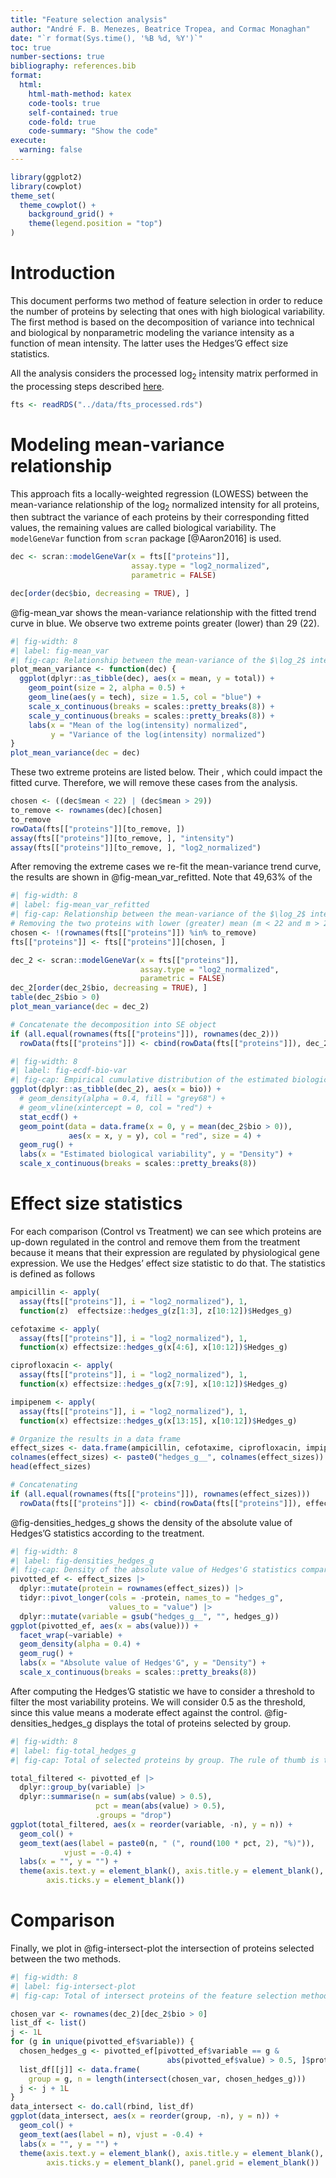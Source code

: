 ```yaml
---
title: "Feature selection analysis"
author: "André F. B. Menezes, Beatrice Tropea, and Cormac Monaghan"
date: "`r format(Sys.time(), '%B %d, %Y')`"
toc: true
number-sections: true
bibliography: references.bib
format:
  html:
    html-math-method: katex
    code-tools: true
    self-contained: true
    code-fold: true
    code-summary: "Show the code"
execute:
  warning: false
---
```


```r
library(ggplot2)
library(cowplot)
theme_set(
  theme_cowplot() +
    background_grid() +
    theme(legend.position = "top")
)
```


# Introduction {#sec-intro}

This document performs two method of feature selection in order to reduce the
number of proteins by selecting that ones with high biological variability.
The first method is based on the decomposition of variance into technical and
biological by nonparametric modeling the variance intensity as a function of
mean intensity. The latter uses the Hedges'G effect size statistics.

All the analysis considers the processed $\log_2$ intensity matrix performed
in the processing steps described [here](processing/processing_steps.html).

```r
fts <- readRDS("../data/fts_processed.rds")
```


# Modeling mean-variance relationship {#sec-mean_variance}

This approach fits a locally-weighted regression (LOWESS) between the
mean-variance relationship of the $\log_2$ normalized intensity for all
proteins, then subtract the variance of each proteins by their corresponding
fitted values, the remaining values are called biological variability.
The `modelGeneVar` function from `scran` package [@Aaron2016] is used.


```r
dec <- scran::modelGeneVar(x = fts[["proteins"]],
                           assay.type = "log2_normalized",
                           parametric = FALSE)

dec[order(dec$bio, decreasing = TRUE), ]
```

@fig-mean_var shows the mean-variance relationship with the fitted trend curve 
in blue. We observe two extreme points greater (lower) than 29 (22).

```r
#| fig-width: 8
#| label: fig-mean_var
#| fig-cap: Relationship between the mean-variance of the $\log_2$ intensity. Each point is a protein and the blue curve is the fitted model.
plot_mean_variance <- function(dec) {
  ggplot(dplyr::as_tibble(dec), aes(x = mean, y = total)) +
    geom_point(size = 2, alpha = 0.5) +
    geom_line(aes(y = tech), size = 1.5, col = "blue") +
    scale_x_continuous(breaks = scales::pretty_breaks(8)) +
    scale_y_continuous(breaks = scales::pretty_breaks(8)) +
    labs(x = "Mean of the log(intensity) normalized",
         y = "Variance of the log(intensity) normalized")
}
plot_mean_variance(dec = dec)
```

These two extreme proteins are listed below. Their , which
could impact the fitted curve. Therefore, we will remove these cases from the
analysis.

```r
chosen <- ((dec$mean < 22) | (dec$mean > 29))
to_remove <- rownames(dec)[chosen]
to_remove
rowData(fts[["proteins"]][to_remove, ])
assay(fts[["proteins"]][to_remove, ], "intensity")
assay(fts[["proteins"]][to_remove, ], "log2_normalized")
```

After removing the extreme cases we re-fit the mean-variance trend curve,
the results are shown in @fig-mean_var_refitted. 
Note that 49,63% of the 

```r
#| fig-width: 8
#| label: fig-mean_var_refitted
#| fig-cap: Relationship between the mean-variance of the $\log_2$ intensity after removing some proteins. Each point is a protein and the blue curve is the fitted model.
# Removing the two proteins with lower (greater) mean (m < 22 and m > 29) 
chosen <- !(rownames(fts[["proteins"]]) %in% to_remove)
fts[["proteins"]] <- fts[["proteins"]][chosen, ]

dec_2 <- scran::modelGeneVar(x = fts[["proteins"]],
                             assay.type = "log2_normalized",
                             parametric = FALSE)
dec_2[order(dec_2$bio, decreasing = TRUE), ]
table(dec_2$bio > 0)
plot_mean_variance(dec = dec_2)

# Concatenate the decomposition into SE object
if (all.equal(rownames(fts[["proteins"]]), rownames(dec_2)))
  rowData(fts[["proteins"]]) <- cbind(rowData(fts[["proteins"]]), dec_2)
```

```r
#| fig-width: 8
#| label: fig-ecdf-bio-var
#| fig-cap: Empirical cumulative distribution of the estimated biological variability.
ggplot(dplyr::as_tibble(dec_2), aes(x = bio)) +
  # geom_density(alpha = 0.4, fill = "grey68") +
  # geom_vline(xintercept = 0, col = "red") +
  stat_ecdf() +
  geom_point(data = data.frame(x = 0, y = mean(dec_2$bio > 0)),
             aes(x = x, y = y), col = "red", size = 4) +
  geom_rug() +
  labs(x = "Estimated biological variability", y = "Density") +
  scale_x_continuous(breaks = scales::pretty_breaks(8))
```


# Effect size statistics {#sec-effect_size}

For each comparison (Control vs Treatment) we can see which proteins are
up-down regulated in the control and remove them from the treatment because
it means that their expression are regulated by physiological gene expression.
We use the Hedges' effect size statistic to do that. The statistics is defined
as follows

```r
ampicillin <- apply(
  assay(fts[["proteins"]], i = "log2_normalized"), 1,
  function(z)  effectsize::hedges_g(z[1:3], z[10:12])$Hedges_g)

cefotaxime <- apply(
  assay(fts[["proteins"]], i = "log2_normalized"), 1,
  function(x) effectsize::hedges_g(x[4:6], x[10:12])$Hedges_g)

ciprofloxacin <- apply(
  assay(fts[["proteins"]], i = "log2_normalized"), 1,
  function(x) effectsize::hedges_g(x[7:9], x[10:12])$Hedges_g)

impipenem <- apply(
  assay(fts[["proteins"]], i = "log2_normalized"), 1,
  function(x) effectsize::hedges_g(x[13:15], x[10:12])$Hedges_g)

# Organize the results in a data frame
effect_sizes <- data.frame(ampicillin, cefotaxime, ciprofloxacin, impipenem)
colnames(effect_sizes) <- paste0("hedges_g__", colnames(effect_sizes))
head(effect_sizes)

# Concatenating
if (all.equal(rownames(fts[["proteins"]]), rownames(effect_sizes)))
  rowData(fts[["proteins"]]) <- cbind(rowData(fts[["proteins"]]), effect_sizes)
```

@fig-densities_hedges_g shows the density of the absolute value of Hedges'G
statistics according to the treatment. 

```r
#| fig-width: 8
#| label: fig-densities_hedges_g
#| fig-cap: Density of the absolute value of Hedges'G statistics compared with the control for each protein and according to the treatment.
pivotted_ef <- effect_sizes |>
  dplyr::mutate(protein = rownames(effect_sizes)) |> 
  tidyr::pivot_longer(cols = -protein, names_to = "hedges_g",
                      values_to = "value") |> 
  dplyr::mutate(variable = gsub("hedges_g__", "", hedges_g))
ggplot(pivotted_ef, aes(x = abs(value))) +
  facet_wrap(~variable) +
  geom_density(alpha = 0.4) +
  geom_rug() +
  labs(x = "Absolute value of Hedges'G", y = "Density") +
  scale_x_continuous(breaks = scales::pretty_breaks(8))
```

After computing the Hedges'G statistic we have to consider a threshold to
filter the most variability proteins. We will consider 0.5 as the threshold,
since this value means a moderate effect against the control.
@fig-densities_hedges_g displays the total of proteins selected by group.

```r
#| fig-width: 8
#| label: fig-total_hedges_g
#| fig-cap: Total of selected proteins by group. The rule of thumb is the absolute value of Hedges greater than 0.5. 

total_filtered <- pivotted_ef |>
  dplyr::group_by(variable) |> 
  dplyr::summarise(n = sum(abs(value) > 0.5),
                   pct = mean(abs(value) > 0.5),
                   .groups = "drop")
ggplot(total_filtered, aes(x = reorder(variable, -n), y = n)) +
  geom_col() +
  geom_text(aes(label = paste0(n, " (", round(100 * pct, 2), "%)")),
            vjust = -0.4) +
  labs(x = "", y = "") +
  theme(axis.text.y = element_blank(), axis.title.y = element_blank(),
        axis.ticks.y = element_blank())
```



# Comparison {#sec-comparison}

Finally, we plot in @fig-intersect-plot the intersection of proteins selected
between the two methods.

```r
#| fig-width: 8
#| label: fig-intersect-plot
#| fig-cap: Total of intersect proteins of the feature selection method by group.

chosen_var <- rownames(dec_2)[dec_2$bio > 0]
list_df <- list()
j <- 1L
for (g in unique(pivotted_ef$variable)) {
  chosen_hedges_g <- pivotted_ef[pivotted_ef$variable == g &
                                   abs(pivotted_ef$value) > 0.5, ]$protein
  list_df[[j]] <- data.frame(
    group = g, n = length(intersect(chosen_var, chosen_hedges_g)))
  j <- j + 1L
}
data_intersect <- do.call(rbind, list_df)
ggplot(data_intersect, aes(x = reorder(group, -n), y = n)) +
  geom_col() +
  geom_text(aes(label = n), vjust = -0.4) +
  labs(x = "", y = "") +
  theme(axis.text.y = element_blank(), axis.title.y = element_blank(),
        axis.ticks.y = element_blank(), panel.grid = element_blank())
```


```r

```


